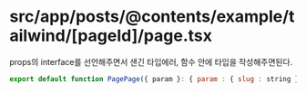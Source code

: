 # src/app/posts/@contents/example/tailwind/[pageId]/page.tsx

props의 interface를 선언해주면서 샌긴 타입에러, 함수 안에 타입을 작성해주면된다.

```js
export default function PagePage({ param }: { param : { slug : string }})
```

